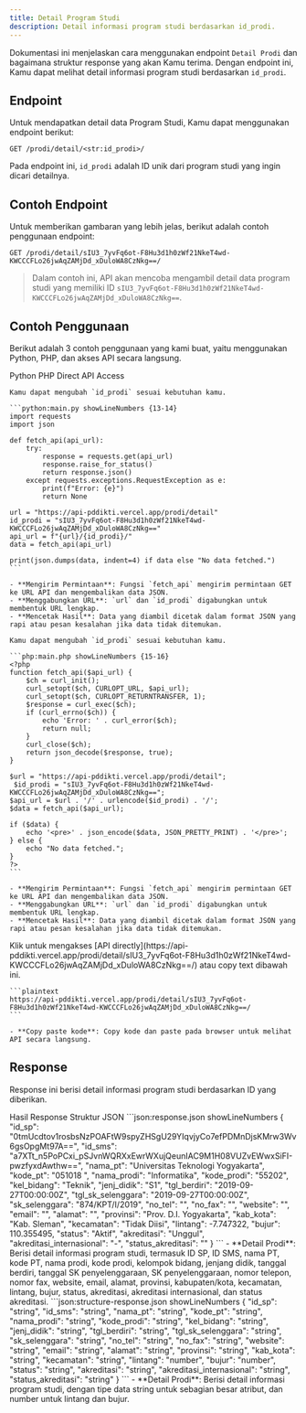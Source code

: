 ```yaml
---
title: Detail Program Studi
description: Detail informasi program studi berdasarkan id_prodi.
---
```


Dokumentasi ini menjelaskan cara menggunakan endpoint `Detail Prodi` dan bagaimana struktur response yang akan Kamu terima. Dengan endpoint ini, Kamu dapat melihat detail informasi program studi berdasarkan `id_prodi`.

## Endpoint

Untuk mendapatkan detail data Program Studi, Kamu dapat menggunakan endpoint berikut:

```plaintext
GET /prodi/detail/<str:id_prodi>/
```

Pada endpoint ini, `id_prodi` adalah ID unik dari program studi yang ingin dicari detailnya.

## Contoh Endpoint

Untuk memberikan gambaran yang lebih jelas, berikut adalah contoh penggunaan endpoint:

```plaintext
GET /prodi/detail/sIU3_7yvFq6ot-F8Hu3d1h0zWf21NkeT4wd-KWCCCFLo26jwAqZAMjDd_xDuloWA8CzNkg==/
```

> Dalam contoh ini, API akan mencoba mengambil detail data program studi yang memiliki ID `sIU3_7yvFq6ot-F8Hu3d1h0zWf21NkeT4wd-KWCCCFLo26jwAqZAMjDd_xDuloWA8CzNkg==`.

## Contoh Penggunaan

Berikut adalah 3 contoh penggunaan yang kami buat, yaitu menggunakan Python, PHP, dan akses API secara langsung.

<Tabs defaultValue="python" className="pt-5 pb-1">
  <TabsList>
    <TabsTrigger value="python">Python</TabsTrigger>
    <TabsTrigger value="php">PHP</TabsTrigger>
    <TabsTrigger value="direct">Direct API Access</TabsTrigger>
  </TabsList>
  <TabsContent value="python">

    Kamu dapat mengubah `id_prodi` sesuai kebutuhan kamu.

    ```python:main.py showLineNumbers {13-14}
    import requests
    import json

    def fetch_api(api_url):
        try:
            response = requests.get(api_url)
            response.raise_for_status()
            return response.json()
        except requests.exceptions.RequestException as e:
            print(f"Error: {e}")
            return None

    url = "https://api-pddikti.vercel.app/prodi/detail"
    id_prodi = "sIU3_7yvFq6ot-F8Hu3d1h0zWf21NkeT4wd-KWCCCFLo26jwAqZAMjDd_xDuloWA8CzNkg=="
    api_url = f"{url}/{id_prodi}/"
    data = fetch_api(api_url)

    print(json.dumps(data, indent=4) if data else "No data fetched.")
    ```

    - **Mengirim Permintaan**: Fungsi `fetch_api` mengirim permintaan GET ke URL API dan mengembalikan data JSON.
    - **Menggabungkan URL**: `url` dan `id_prodi` digabungkan untuk membentuk URL lengkap.
    - **Mencetak Hasil**: Data yang diambil dicetak dalam format JSON yang rapi atau pesan kesalahan jika data tidak ditemukan.
  </TabsContent>
  <TabsContent value="php">

    Kamu dapat mengubah `id_prodi` sesuai kebutuhan kamu.

    ```php:main.php showLineNumbers {15-16}
    <?php
    function fetch_api($api_url) {
        $ch = curl_init();
        curl_setopt($ch, CURLOPT_URL, $api_url);
        curl_setopt($ch, CURLOPT_RETURNTRANSFER, 1);
        $response = curl_exec($ch);
        if (curl_errno($ch)) {
            echo 'Error: ' . curl_error($ch);
            return null;
        }
        curl_close($ch);
        return json_decode($response, true);
    }

    $url = "https://api-pddikti.vercel.app/prodi/detail";
     $id_prodi = "sIU3_7yvFq6ot-F8Hu3d1h0zWf21NkeT4wd-KWCCCFLo26jwAqZAMjDd_xDuloWA8CzNkg==";
    $api_url = $url . '/' . urlencode($id_prodi) . '/';
    $data = fetch_api($api_url);

    if ($data) {
        echo '<pre>' . json_encode($data, JSON_PRETTY_PRINT) . '</pre>';
    } else {
        echo "No data fetched.";
    }
    ?>
    ```

    - **Mengirim Permintaan**: Fungsi `fetch_api` mengirim permintaan GET ke URL API dan mengembalikan data JSON.
    - **Menggabungkan URL**: `url` dan `id_prodi` digabungkan untuk membentuk URL lengkap.
    - **Mencetak Hasil**: Data yang diambil dicetak dalam format JSON yang rapi atau pesan kesalahan jika data tidak ditemukan.
  </TabsContent>
  <TabsContent value="direct">
    Klik untuk mengakses [API directly](https://api-pddikti.vercel.app/prodi/detail/sIU3_7yvFq6ot-F8Hu3d1h0zWf21NkeT4wd-KWCCCFLo26jwAqZAMjDd_xDuloWA8CzNkg==/) atau copy text dibawah ini.

    ```plaintext
    https://api-pddikti.vercel.app/prodi/detail/sIU3_7yvFq6ot-F8Hu3d1h0zWf21NkeT4wd-KWCCCFLo26jwAqZAMjDd_xDuloWA8CzNkg==/
    ```

    - **Copy paste kode**: Copy kode dan paste pada browser untuk melihat API secara langsung.
  </TabsContent>
</Tabs>

## Response

Response ini berisi detail informasi program studi berdasarkan ID yang diberikan.

<Tabs defaultValue="hasil" className="pt-5 pb-1">
  <TabsList>
    <TabsTrigger value="hasil">Hasil Response</TabsTrigger>
    <TabsTrigger value="struktur">Struktur JSON</TabsTrigger>
  </TabsList>
  <TabsContent value="hasil">
    ```json:response.json showLineNumbers
   {
    "id_sp": "0tmUcdtov1rosbsNzPOAFtW9spyZHSgU29YIqvjyCo7efPDMnDjsKMrw3Wv6gsOpgMt97A==",
    "id_sms": "a7XTt_n5PoPCxi_pSJvnWQRXxEwrWXujQeunIAC9M1H08VUZvEWwxSiFI-pwzfyxdAwthw==",
    "nama_pt": "Universitas Teknologi Yogyakarta",
    "kode_pt": "051018  ",
    "nama_prodi": "Informatika",
    "kode_prodi": "55202",
    "kel_bidang": "Teknik",
    "jenj_didik": "S1",
    "tgl_berdiri": "2019-09-27T00:00:00Z",
    "tgl_sk_selenggara": "2019-09-27T00:00:00Z",
    "sk_selenggara": "874/KPT/I/2019",
    "no_tel": "",
    "no_fax": "",
    "website": "",
    "email": "",
    "alamat": "",
    "provinsi": "Prov. D.I. Yogyakarta",
    "kab_kota": "Kab. Sleman",
    "kecamatan": "Tidak Diisi",
    "lintang": -7.747322,
    "bujur": 110.355495,
    "status": "Aktif",
    "akreditasi": "Unggul",
     "akreditasi_internasional": "-",
    "status_akreditasi": ""
}
    ```
    - **Detail Prodi**: Berisi detail informasi program studi, termasuk ID SP, ID SMS, nama PT, kode PT, nama prodi, kode prodi, kelompok bidang, jenjang didik, tanggal berdiri, tanggal SK penyelenggaraan, SK penyelenggaraan, nomor telepon, nomor fax, website, email, alamat, provinsi, kabupaten/kota, kecamatan, lintang, bujur, status, akreditasi, akreditasi internasional, dan status akreditasi.
  </TabsContent>
  <TabsContent value="struktur">
    ```json:structure-response.json showLineNumbers
    {
        "id_sp": "string",
        "id_sms": "string",
        "nama_pt": "string",
        "kode_pt": "string",
        "nama_prodi": "string",
        "kode_prodi": "string",
        "kel_bidang": "string",
        "jenj_didik": "string",
        "tgl_berdiri": "string",
        "tgl_sk_selenggara": "string",
        "sk_selenggara": "string",
        "no_tel": "string",
        "no_fax": "string",
        "website": "string",
        "email": "string",
        "alamat": "string",
        "provinsi": "string",
        "kab_kota": "string",
        "kecamatan": "string",
        "lintang": "number",
        "bujur": "number",
        "status": "string",
        "akreditasi": "string",
        "akreditasi_internasional": "string",
        "status_akreditasi": "string"
    }
    ```
    -  **Detail Prodi**: Berisi detail informasi program studi, dengan tipe data string untuk sebagian besar atribut, dan number untuk lintang dan bujur.
  </TabsContent>
</Tabs>